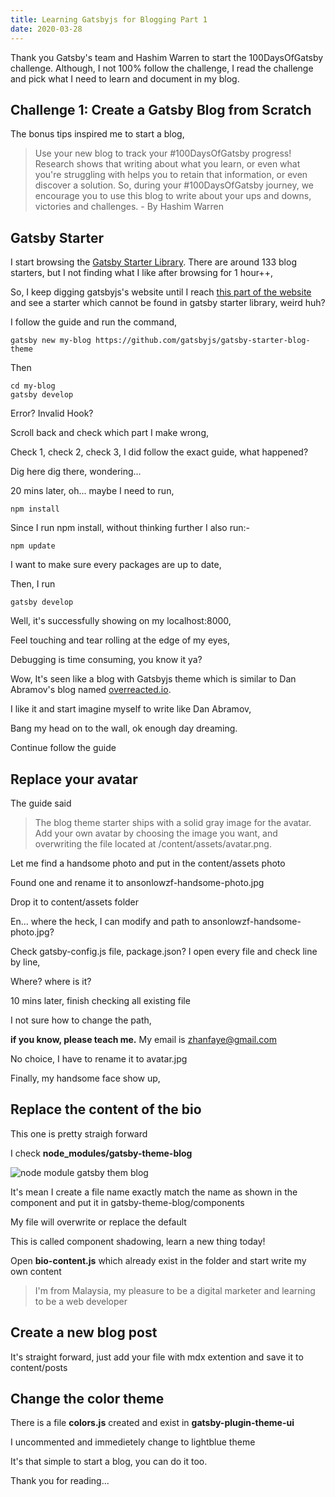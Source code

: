 ```yaml
---
title: Learning Gatsbyjs for Blogging Part 1
date: 2020-03-28
---
```


Thank you Gatsby's team and Hashim Warren to start the 100DaysOfGatsby challenge. Although, I not 100% follow the challenge, I read the challenge and pick what I need to learn and document in my blog.

## Challenge 1: Create a Gatsby Blog from Scratch

The bonus tips inspired me to start a blog,

> Use your new blog to track your #100DaysOfGatsby progress! Research shows that writing about what you learn, or even what you're struggling with helps you to retain that information, or even discover a solution. So, during your #100DaysOfGatsby journey, we encourage you to use this blog to write about your ups and downs, victories and challenges.
> \- By Hashim Warren

## Gatsby Starter

I start browsing the <a href="https://www.gatsbyjs.org/starters/?v=2" target="_blank" rel="noreferrer noopener">Gatsby Starter Library</a>. There are around 133 blog starters, but I not finding what I like after browsing for 1 hour++,

So, I keep digging gatsbyjs's website until I reach <a href="https://www.gatsbyjs.org/tutorial/using-a-theme/" target="_blank" rel="noreferrer noopener">this part of the website</a> and see a starter which cannot be found in gatsby starter library, weird huh?

I follow the guide and run the command,

```shell
gatsby new my-blog https://github.com/gatsbyjs/gatsby-starter-blog-theme
```

Then

```shell
cd my-blog
gatsby develop
```

Error? Invalid Hook?

Scroll back and check which part I make wrong,

Check 1, check 2, check 3, I did follow the exact guide, what happened?

Dig here dig there, wondering...

20 mins later, oh... maybe I need to run,

```shell
npm install
```

Since I run npm install, without thinking further I also run:-

```shell
npm update
```

I want to make sure every packages are up to date,

Then, I run

```shell
gatsby develop
```

Well, it's successfully showing on my localhost:8000,

Feel touching and tear rolling at the edge of my eyes,

Debugging is time consuming, you know it ya?

Wow, It's seen like a blog with Gatsbyjs theme which is similar to Dan Abramov's blog named [overreacted.io](https://overreacted.io/).

I like it and start imagine myself to write like Dan Abramov,

Bang my head on to the wall, ok enough day dreaming.

Continue follow the guide

## Replace your avatar

The guide said

> The blog theme starter ships with a solid gray image for the avatar. Add your own avatar by choosing the image you want, and overwriting the file located at /content/assets/avatar.png.

Let me find a handsome photo and put in the content/assets photo

Found one and rename it to ansonlowzf-handsome-photo.jpg

Drop it to content/assets folder

En... where the heck, I can modify and path to ansonlowzf-handsome-photo.jpg?

Check gatsby-config.js file, package.json? I open every file and check line by line,

Where? where is it?

10 mins later, finish checking all existing file

I not sure how to change the path,

**if you know, please teach me.** My email is zhanfaye@gmail.com

No choice, I have to rename it to avatar.jpg

Finally, my handsome face show up,

## Replace the content of the bio

This one is pretty straigh forward

I check **node_modules/gatsby-theme-blog**

![node module gatsby them blog](../assets/gatsby-theme-blog.png)

It's mean I create a file name exactly match the name as shown in the component and put it in gatsby-theme-blog/components

My file will overwrite or replace the default

This is called component shadowing, learn a new thing today!

Open **bio-content.js** which already exist in the folder and start write my own content

> I'm from Malaysia, my pleasure to be a digital marketer and learning to be a web developer

## Create a new blog post

It's straight forward, just add your file with mdx extention and save it to content/posts

## Change the color theme

There is a file **colors.js** created and exist in **gatsby-plugin-theme-ui**

I uncommented and immedietely change to lightblue theme

It's that simple to start a blog, you can do it too.

Thank you for reading...
